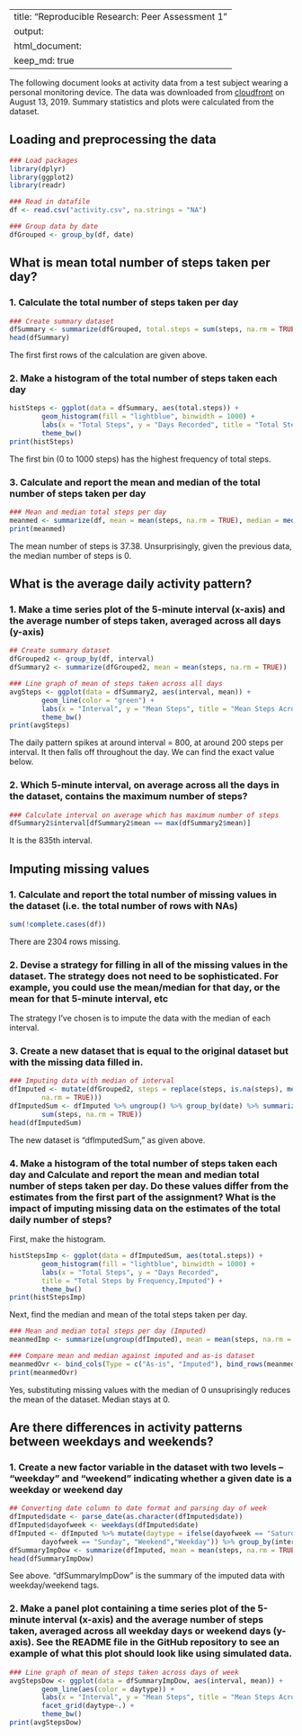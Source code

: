    
---
title: "Reproducible Research: Peer Assessment 1"
output: 
  html_document:
    keep_md: true
---

The following document looks at activity data from a test subject wearing a personal monitoring device.  The data was downloaded from [cloudfront](https://d396qusza40orc.cloudfront.net/repdata%2Fdata%2Factivity.zip) on August 13, 2019. Summary statistics and plots were calculated from the dataset.  

## Loading and preprocessing the data

```r
### Load packages
library(dplyr)
library(ggplot2)
library(readr)

### Read in datafile
df <- read.csv("activity.csv", na.strings = "NA")

### Group data by date
dfGrouped <- group_by(df, date)
```

## What is mean total number of steps taken per day?  
### 1. Calculate the total number of steps taken per day
```r
### Create summary dataset
dfSummary <- summarize(dfGrouped, total.steps = sum(steps, na.rm = TRUE))
head(dfSummary)
```

The first first rows of the calculation are given above.  

### 2. Make a histogram of the total number of steps taken each day
```r
histSteps <- ggplot(data = dfSummary, aes(total.steps)) + 
        geom_histogram(fill = "lightblue", binwidth = 1000) +
        labs(x = "Total Steps", y = "Days Recorded", title = "Total Steps by Frequency") + 
        theme_bw()
print(histSteps)
```

The first bin (0 to 1000 steps) has the highest frequency of total steps.  

### 3. Calculate and report the mean and median of the total number of steps taken per day
```r
### Mean and median total steps per day
meanmed <- summarize(df, mean = mean(steps, na.rm = TRUE), median = median(steps, na.rm = TRUE))
print(meanmed)
```

The mean number of steps is 37.38. Unsurprisingly, given the previous data, the median number of steps is 0.

## What is the average daily activity pattern?  
### 1. Make a time series plot of the 5-minute interval (x-axis) and the average number of steps taken, averaged across all days (y-axis)

```r
## Create summary dataset
dfGrouped2 <- group_by(df, interval)
dfSummary2 <- summarize(dfGrouped2, mean = mean(steps, na.rm = TRUE))

### Line graph of mean of steps taken across all days
avgSteps <- ggplot(data = dfSummary2, aes(interval, mean)) + 
        geom_line(color = "green") +
        labs(x = "Interval", y = "Mean Steps", title = "Mean Steps Across interval") + 
        theme_bw()
print(avgSteps)
```

The daily pattern spikes at around interval = 800, at around 200 steps per interval. It then falls off throughout the day. We can find the exact value below.  

### 2. Which 5-minute interval, on average across all the days in the dataset, contains the maximum number of steps?

```r
### Calculate interval on average which has maximum number of steps
dfSummary2$interval[dfSummary2$mean == max(dfSummary2$mean)]
```

It is the 835th interval.

## Imputing missing values 

### 1. Calculate and report the total number of missing values in the dataset (i.e. the total number of rows with NAs)
```r
sum(!complete.cases(df))
```

There are 2304 rows missing.

### 2. Devise a strategy for filling in all of the missing values in the dataset. The strategy does not need to be sophisticated. For example, you could use the mean/median for that day, or the mean for that 5-minute interval, etc  

The strategy I've chosen is to impute the data with the median of each interval.  

### 3. Create a new dataset that is equal to the original dataset but with the missing data filled in.

```r
### Imputing data with median of interval
dfImputed <- mutate(dfGrouped2, steps = replace(steps, is.na(steps), median(steps, 
        na.rm = TRUE)))
dfImputedSum <- dfImputed %>% ungroup() %>% group_by(date) %>% summarize(total.steps = 
        sum(steps, na.rm = TRUE))
head(dfImputedSum)
```

The new dataset is "dfImputedSum," as given above.  

### 4. Make a histogram of the total number of steps taken each day and Calculate and report the mean and median total number of steps taken per day. Do these values differ from the estimates from the first part of the assignment? What is the impact of imputing missing data on the estimates of the total daily number of steps?  

First, make the histogram.

```r
histStepsImp <- ggplot(data = dfImputedSum, aes(total.steps)) + 
        geom_histogram(fill = "lightblue", binwidth = 1000) +
        labs(x = "Total Steps", y = "Days Recorded", 
        title = "Total Steps by Frequency,Imputed") + 
        theme_bw()
print(histStepsImp)
```

Next, find the median and mean of the total steps taken per day.
```r
### Mean and median total steps per day (Imputed)
meanmedImp <- summarize(ungroup(dfImputed), mean = mean(steps, na.rm = TRUE), median = median(steps, na.rm = TRUE))

### Compare mean and median against imputed and as-is dataset
meanmedOvr <- bind_cols(Type = c("As-is", "Imputed"), bind_rows(meanmed, meanmedImp))
print(meanmedOvr)
```

Yes, substituting missing values with the median of 0 unsuprisingly reduces the mean of the dataset. Median stays at 0.  

## Are there differences in activity patterns between weekdays and weekends?  

### 1. Create a new factor variable in the dataset with two levels – “weekday” and “weekend” indicating whether a given date is a weekday or weekend day

```r
## Converting date column to date format and parsing day of week
dfImputed$date <- parse_date(as.character(dfImputed$date))
dfImputed$dayofweek <- weekdays(dfImputed$date)
dfImputed <- dfImputed %>% mutate(daytype = ifelse(dayofweek == "Saturday" | 
        dayofweek == "Sunday", "Weekend","Weekday")) %>% group_by(interval, daytype)
dfSummaryImpDow <- summarize(dfImputed, mean = mean(steps, na.rm = TRUE))
head(dfSummaryImpDow)
```

See above. "dfSummaryImpDow" is the summary of the imputed data with weekday/weekend tags.  

### 2. Make a panel plot containing a time series plot of the 5-minute interval (x-axis) and the average number of steps taken, averaged across all weekday days or weekend days (y-axis). See the README file in the GitHub repository to see an example of what this plot should look like using simulated data.

```r
### Line graph of mean of steps taken across days of week
avgStepsDow <- ggplot(data = dfSummaryImpDow, aes(interval, mean)) + 
        geom_line(aes(color = daytype)) +
        labs(x = "Interval", y = "Mean Steps", title = "Mean Steps Across interval") + 
        facet_grid(daytype~.) +        
        theme_bw()
print(avgStepsDow)
```